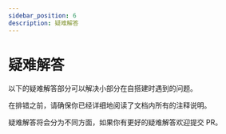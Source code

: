 ```yaml
---
sidebar_position: 6
description: 疑难解答
---
```


# 疑难解答

以下的疑难解答部分可以解决小部分在自搭建时遇到的问题。

在排错之前，请确保你已经详细地阅读了文档内所有的注释说明。

疑难解答将会分为不同方面，如果你有更好的疑难解答欢迎提交 PR。
